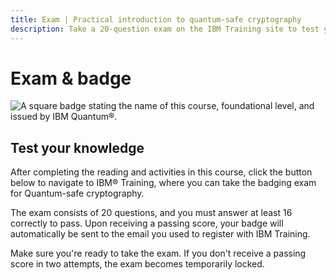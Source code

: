 ```yaml
---
title: Exam | Practical introduction to quantum-safe cryptography
description: Take a 20-question exam on the IBM Training site to test your quantum-safe cryptography skills and receive a badge through Credly.
---
```


# Exam & badge

![A square badge stating the name of this course, foundational level, and issued by IBM Quantum&reg;.](/learning/images/courses/quantum-safe-cryptography/exam/badge.svg)

## Test your knowledge

After completing the reading and activities in this course, click the button below to navigate to IBM&reg; Training, where you can take the badging exam for Quantum-safe cryptography.

The exam consists of 20 questions, and you must answer at least 16 correctly to pass. Upon receiving a passing score, your badge will automatically be sent to the email you used to register with IBM Training.

Make sure you're ready to take the exam. If you don't receive a passing score in two attempts, the exam becomes temporarily locked.

<LaunchExamButton href="https://www.ibm.com/training/course/practical-introduction-to-quantum-safe-cryptography-badge-quiz-DL46103G" />